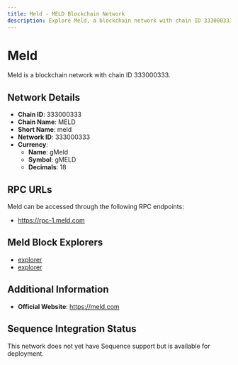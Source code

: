 ```yaml
--- 
title: Meld - MELD Blockchain Network
description: Explore Meld, a blockchain network with chain ID 333000333. Learn about its native currency, gMeld, and how to interact with the network.
---
```


# Meld

Meld is a blockchain network with chain ID 333000333.

## Network Details

- **Chain ID**: 333000333
- **Chain Name**: MELD
- **Short Name**: meld
- **Network ID**: 333000333
- **Currency**: 
  - **Name**: gMeld
  - **Symbol**: gMELD
  - **Decimals**: 18

## RPC URLs

Meld can be accessed through the following RPC endpoints:

- https://rpc-1.meld.com

## Meld Block Explorers

- [explorer](https://meldscan.io)
- [explorer](https://subnets.avax.network/meld)

## Additional Information

- **Official Website**: https://meld.com

## Sequence Integration Status

This network does not yet have Sequence support but is available for deployment.
